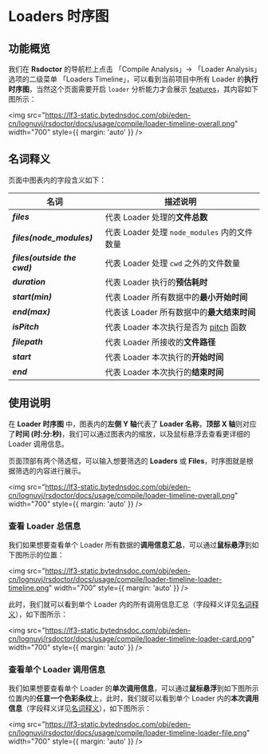 # Loaders 时序图

## 功能概览

我们在 **Rsdoctor** 的导航栏上点击 「Compile Analysis」-> 「Loader Analysis」选项的二级菜单 「Loaders Timeline」，可以看到当前项目中所有 Loader 的**执行时序图**，当然这个页面需要开启 `loader` 分析能力才会展示 [features](/config/options/options)，其内容如下图所示：

<img
  src="https://lf3-static.bytednsdoc.com/obj/eden-cn/lognuvj/rsdoctor/docs/usage/compile/loader-timeline-overall.png"
  width="700"
  style={{ margin: 'auto' }}
/>

## 名词释义

页面中图表内的字段含义如下：

| 名词                                 | 描述说明                                                                                     |
| ------------------------------------ | -------------------------------------------------------------------------------------------- |
| <b><i>files</i></b>                  | 代表 Loader 处理的**文件总数**                                                               |
| <b><i>files(node_modules)</i></b>    | 代表 Loader 处理 `node_modules` 内的文件数量                                                 |
| <b><i>files(outside the cwd)</i></b> | 代表 Loader 处理 `cwd` 之外的文件数量                                                        |
| <b><i>duration</i></b>               | 代表 Loader 执行的**预估耗时**                                                               |
| <b><i>start(min)</i></b>             | 代表 Loader 所有数据中的**最小开始时间**                                                     |
| <b><i>end(max)</i></b>               | 代表该 Loader 所有数据中的**最大结束时间**                                                   |
| <b><i>isPitch</i></b>                | 代表 Loader 本次执行是否为 [pitch](https://webpack.js.org/api/loaders/#pitching-loader) 函数 |
| <b><i>filepath</i></b>               | 代表 Loader 所接收的**文件路径**                                                             |
| <b><i>start</i></b>                  | 代表 Loader 本次执行的**开始时间**                                                           |
| <b><i>end</i></b>                    | 代表 Loader 本次执行的**结束时间**                                                           |

## 使用说明

在 **Loader 时序图** 中，图表内的**左侧 Y 轴**代表了 **Loader 名称**，**顶部 X 轴**则对应了**时间 (时:分:秒)**，我们可以通过图表内的缩放，以及鼠标悬浮去查看更详细的 Loader 调用信息。

页面顶部有两个筛选框，可以输入想要筛选的 **Loaders** 或 **Files**，时序图就是根据筛选的内容进行展示。

<img
  src="https://lf3-static.bytednsdoc.com/obj/eden-cn/lognuvj/rsdoctor/docs/usage/compile/loader-timeline-overall.png"
  width="700"
  style={{ margin: 'auto' }}
/>

### 查看 Loader 总信息

我们如果想要查看单个 Loader 所有数据的**调用信息汇总**，可以通过**鼠标悬浮**到如下图所示的位置：

<img
  src="https://lf3-static.bytednsdoc.com/obj/eden-cn/lognuvj/rsdoctor/docs/usage/compile/loader-timeline-loader-timeline.png"
  width="700"
  style={{ margin: 'auto' }}
/>

此时，我们就可以看到单个 Loader 内的所有调用信息汇总（字段释义详见[名词释义](#名词释义)），如下图所示：

<img
  src="https://lf3-static.bytednsdoc.com/obj/eden-cn/lognuvj/rsdoctor/docs/usage/compile/loader-timeline-loader-card.png"
  width="700"
  style={{ margin: 'auto' }}
/>

### 查看单个 Loader 调用信息

我们如果想要查看单个 Loader 的**单次调用信息**，可以通过**鼠标悬浮**到如下图所示位置内的**任意一个色彩条纹**上，此时，我们就可以看到单个 Loader 内的**本次调用信息**（字段释义详见[名词释义](#名词释义)），如下图所示：

<img
  src="https://lf3-static.bytednsdoc.com/obj/eden-cn/lognuvj/rsdoctor/docs/usage/compile/loader-timeline-loader-file.png"
  width="700"
  style={{ margin: 'auto' }}
/>
